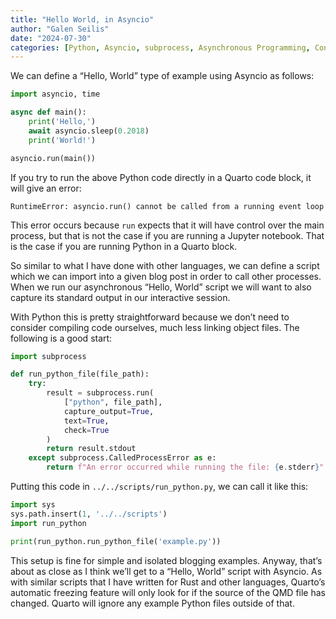 ```yaml
---
title: "Hello World, in Asyncio"
author: "Galen Seilis"
date: "2024-07-30"
categories: [Python, Asyncio, subprocess, Asynchronous Programming, Concurrent Programming]
---
```


We can define a "Hello, World" type of example using Asyncio as follows:

```python
import asyncio, time

async def main():
    print('Hello,')
    await asyncio.sleep(0.2018)
    print('World!')

asyncio.run(main())
```

If you try to run the above Python code directly in a Quarto code block, it will give an error:

`RuntimeError: asyncio.run() cannot be called from a running event loop`

This error occurs because `run` expects that it will have control over the main process, but that is not the case if you are running a Jupyter notebook. That is the case if you are running Python in a Quarto block.

So similar to what I have done with other languages, we can define a script which we can import into a given blog post in order to call other processes. When we run our asynchronous "Hello, World" script we will want to also capture its standard output in our interactive session.

With Python this is pretty straightforward because we don't need to consider compiling code ourselves, much less linking object files. The following is a good start:

```python
import subprocess

def run_python_file(file_path):
    try:
        result = subprocess.run(
            ["python", file_path],
            capture_output=True,
            text=True,
            check=True
        )
        return result.stdout
    except subprocess.CalledProcessError as e:
        return f"An error occurred while running the file: {e.stderr}"
```

Putting this code in `../../scripts/run_python.py`, we can call it like this:


```python
import sys
sys.path.insert(1, '../../scripts')
import run_python

print(run_python.run_python_file('example.py'))
```

This setup is fine for simple and isolated blogging examples. Anyway, that's about as close as I think we'll get to a "Hello, World" script with Asyncio. As with similar scripts that I have written for Rust and other languages, Quarto's automatic freezing feature will only look for if the source of the QMD file has changed. Quarto will ignore any example Python files outside of that.
